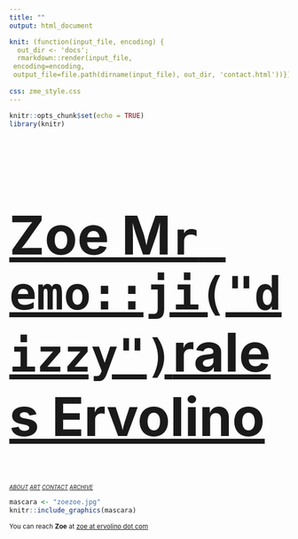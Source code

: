 ```yaml
---
title: ""
output: html_document

knit: (function(input_file, encoding) {
  out_dir <- 'docs';
  rmarkdown::render(input_file,
 encoding=encoding,
 output_file=file.path(dirname(input_file), out_dir, 'contact.html'))})
 
css: zme_style.css
---
```


```r
knitr::opts_chunk$set(echo = TRUE)
library(knitr)
```

<style type="text/css">
.main-container {
  max-width: 1800px;
  margin-left: auto;
  margin-right: auto;
    background-color:PowderBlue;
    	cursor: url('/Users/zoeervolino/Documents/zoe/cursor.cur'), default;
}
</style>

<a href="https://zoervolino.github.io/zoe/">
<font size=80>
<h1>Zoe M`r emo::ji("dizzy")`rales Ervolino</h1>
</font>
</a>

<a2>
<small><small><a href="about.html"><i>ABOUT</a>  </i></small></small>
<small><small><a href="design.html"><i>ART</a>  </i></small></small> 
<small><small><a href="contact.html"><i>CONTACT</a>  </i></small></small> 
<small><small><a href="https://tinyletter.com/unfriendlybrujita/archive"><i>ARCHIVE</a>  </i></small></small>
</a2>  

```r

mascara <- "zoezoe.jpg"
knitr::include_graphics(mascara)

```

<small>You can reach <a1><b>Zoe</a1></b> at <a href="mailto:zoe@ervolino.com">zoe at ervolino dot com</a></small>
<br>
<br>
<br>

